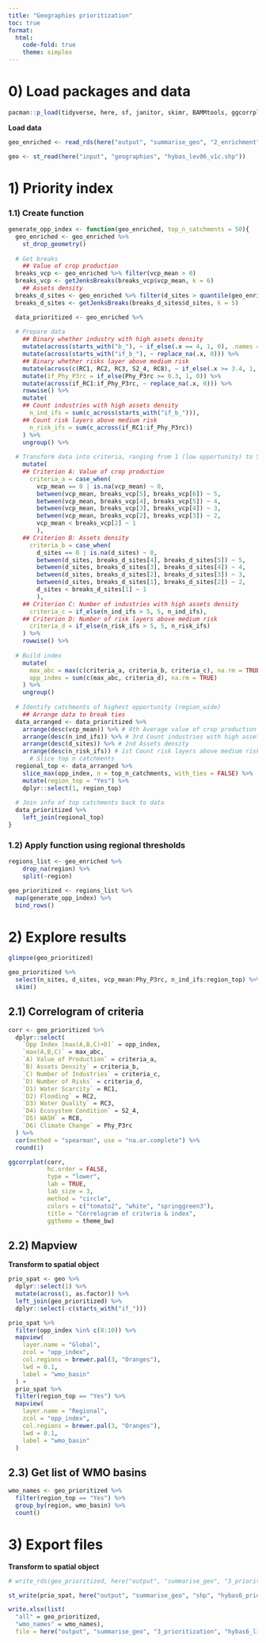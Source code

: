```yaml
---
title: "Geographies prioritization"
toc: true
format:
  html: 
    code-fold: true
    theme: simplex
---
```


# 0) Load packages and data

```r
pacman::p_load(tidyverse, here, sf, janitor, skimr, BAMMtools, ggcorrplot, mapview, RColorBrewer, openxlsx)
```

**Load data**

```r
geo_enriched <- read_rds(here("output", "summarise_geo", "2_enrichment", "hybas6_enriched.rds"))

geo <- st_read(here("input", "geographies", "hybas_lev06_v1c.shp"))
```

# 1) Priority index

### 1.1) Create function

```r
generate_opp_index <- function(geo_enriched, top_n_catchments = 50){
  geo_enriched <- geo_enriched %>%
    st_drop_geometry()
  
  # Get breaks
    ## Value of crop production
  breaks_vcp <- geo_enriched %>% filter(vcp_mean > 0)
  breaks_vcp <- getJenksBreaks(breaks_vcp$vcp_mean, k = 6)
    ## Assets density
  breaks_d_sites <- geo_enriched %>% filter(d_sites > quantile(geo_enriched$d_sites, probs = c(0.5), na.rm = TRUE))
  breaks_d_sites <- getJenksBreaks(breaks_d_sites$d_sites, k = 5)

  data_prioritized <- geo_enriched %>%
  
  # Prepare data
    ## Binary whether industry with high assets density
    mutate(across(starts_with("b_"), ~ if_else(.x == 4, 1, 0), .names = "if_{.col}")) %>%
    mutate(across(starts_with("if_b_"), ~ replace_na(.x, 0))) %>%
    ## Binary whether risks layer above medium risk
    mutate(across(c(RC1, RC2, RC3, S2_4, RC8), ~ if_else(.x >= 3.4, 1, 0), .names = "if_{.col}")) %>%
    mutate(if_Phy_P3rc = if_else(Phy_P3rc >= 0.3, 1, 0)) %>%
    mutate(across(if_RC1:if_Phy_P3rc, ~ replace_na(.x, 0))) %>%
    rowwise() %>%
    mutate(
    ## Count industries with high assets density  
      n_ind_ifs = sum(c_across(starts_with("if_b_"))),
    ## Count risk layers above medium risk  
      n_risk_ifs = sum(c_across(if_RC1:if_Phy_P3rc))
    ) %>%
    ungroup() %>%
  
  # Transform data into criteria, ranging from 1 (low opportunity) to 5 (high opportunity)
    mutate(
    ## Criterion A: Value of crop production
      criteria_a = case_when(
        vcp_mean == 0 | is.na(vcp_mean) ~ 0,
        between(vcp_mean, breaks_vcp[5], breaks_vcp[6]) ~ 5,
        between(vcp_mean, breaks_vcp[4], breaks_vcp[5]) ~ 4,
        between(vcp_mean, breaks_vcp[3], breaks_vcp[4]) ~ 3,
        between(vcp_mean, breaks_vcp[2], breaks_vcp[3]) ~ 2,
        vcp_mean < breaks_vcp[2] ~ 1
        ),
    ## Criterion B: Assets density
      criteria_b = case_when(
        d_sites == 0 | is.na(d_sites) ~ 0,
        between(d_sites, breaks_d_sites[4], breaks_d_sites[5]) ~ 5,
        between(d_sites, breaks_d_sites[3], breaks_d_sites[4]) ~ 4,
        between(d_sites, breaks_d_sites[2], breaks_d_sites[3]) ~ 3,
        between(d_sites, breaks_d_sites[1], breaks_d_sites[2]) ~ 2,
        d_sites < breaks_d_sites[1] ~ 1
        ),
    ## Criterion C: Number of industries with high assets density
      criteria_c = if_else(n_ind_ifs > 5, 5, n_ind_ifs),
    ## Criterion D: Number of risk layers above medium risk
      criteria_d = if_else(n_risk_ifs > 5, 5, n_risk_ifs)
    ) %>%
    rowwise() %>%
  
  # Build index
    mutate(
      max_abc = max(c(criteria_a, criteria_b, criteria_c), na.rm = TRUE), # Max of economic factors Max(A,B,C)
      opp_index = sum(c(max_abc, criteria_d), na.rm = TRUE)               # Opportunity Index [max(A,B,C)+D]
    ) %>%
    ungroup()
  
  # Identify catchments of highest opportunity (region_wide)
    ## Arrange data to break ties 
  data_arranged <- data_prioritized %>%
    arrange(desc(vcp_mean)) %>% # 4th Average value of crop production
    arrange(desc(n_ind_ifs)) %>% # 3rd Count industries with high assets density 
    arrange(desc(d_sites)) %>% # 2nd Assets density
    arrange(desc(n_risk_ifs)) # 1st Count risk layers above medium risk
      # Slice top n catchments
  regional_top <- data_arranged %>%
    slice_max(opp_index, n = top_n_catchments, with_ties = FALSE) %>%
    mutate(region_top = "Yes") %>%
    dplyr::select(1, region_top)
  
  # Join info of top catchments back to data 
  data_prioritized %>%
    left_join(regional_top)
}
```

### 1.2) Apply function using regional thresholds

```r
regions_list <- geo_enriched %>% 
    drop_na(region) %>% 
    split(~region)

geo_prioritized <- regions_list %>% 
  map(generate_opp_index) %>% 
  bind_rows()
```

# 2) Explore results

```r
glimpse(geo_prioritized)
```

```r
geo_prioritized %>%
  select(n_sites, d_sites, vcp_mean:Phy_P3rc, n_ind_ifs:region_top) %>%
  skim()
```

## 2.1) Correlogram of criteria

```r
corr <- geo_prioritized %>%
  dplyr::select(
    `Opp Index [max(A,B,C)+D]` = opp_index,
    `max(A,B,C)` = max_abc,
    `A) Value of Production` = criteria_a,
    `B) Assets Density` = criteria_b,
    `C) Number of Industries` = criteria_c, 
    `D) Number of Risks` = criteria_d, 
    `D1) Water Scarcity` = RC1,
    `D2) Flooding` = RC2,
    `D3) Water Quality` = RC3, 
    `D4) Ecosystem Condition` = S2_4, 
    `D5) WASH` = RC8, 
    `D6) Climate Change` = Phy_P3rc
  ) %>%
  cor(method = "spearman", use = "na.or.complete") %>%
  round(1)
```

```r
ggcorrplot(corr,
           hc.order = FALSE, 
           type = "lower", 
           lab = TRUE, 
           lab_size = 3, 
           method = "circle", 
           colors = c("tomato2", "white", "springgreen3"), 
           title = "Correlogram of criteria & index", 
           ggtheme = theme_bw)
```

## 2.2) Mapview

**Transform to spatial object**

```r
prio_spat <- geo %>%
  dplyr::select(1) %>%
  mutate(across(1, as.factor)) %>%
  left_join(geo_prioritized) %>%
  dplyr::select(-c(starts_with("if_")))
```

```r
prio_spat %>%
  filter(opp_index %in% c(8:10)) %>%
  mapview(
    layer.name = "Global",
    zcol = "opp_index", 
    col.regions = brewer.pal(3, "Oranges"), 
    lwd = 0.1,
    label = "wmo_basin"
  ) +
  prio_spat %>%
  filter(region_top == "Yes") %>%
  mapview(
    layer.name = "Regional",
    zcol = "opp_index", 
    col.regions = brewer.pal(3, "Oranges"), 
    lwd = 0.1,
    label = "wmo_basin"
  )
```

## 2.3) Get list of WMO basins

```r
wmo_names <- geo_prioritized %>%
  filter(region_top == "Yes") %>%
  group_by(region, wmo_basin) %>%
  count()
```

# 3) Export files

**Transform to spatial object**

```r
# write_rds(geo_prioritized, here("output", "summarise_geo", "3_prioritization", "hybas6_prioritized.rds"))
```

```r
st_write(prio_spat, here("output", "summarise_geo", "shp", "hybas6_prioritized.shp"), layer_options = "ENCODING=UTF-8", delete_layer = TRUE)
```

```r
write.xlsx(list(
  "all" = geo_prioritized,
  "wmo_names" = wmo_names),
  file = here("output", "summarise_geo", "3_prioritization", "hybas6_list_basins_collective_action.xlsx"), rowNames = FALSE)
```
